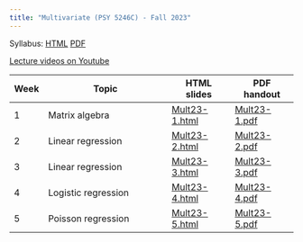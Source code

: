 ```yaml
---
title: "Multivariate (PSY 5246C) - Fall 2023"
---
```


Syllabus: [HTML](files/Multivariate syllabus Fall 2023.html) [PDF](files/Multivariate-syllabus-Fall-2023.pdf)

[Lecture videos on Youtube](https://www.youtube.com/playlist?list=PLKrGRYggZL-Hk59tYcUX-kS10OAQOQjmp)

| Week | Topic                   | HTML slides | PDF handout |
|------|-------------------------|-------------|-------------|
| 1    | Matrix algebra          | [Mult23-1.html](files/Mult23-1.html) | [Mult23-1.pdf](files/Mult23-1.pdf) |
| 2    | Linear regression       | [Mult23-2.html](files/Mult23-2.html) | [Mult23-2.pdf](files/Mult23-2.pdf) |
| 3    | Linear regression       | [Mult23-3.html](files/Mult23-3.html) | [Mult23-3.pdf](files/Mult23-3.pdf) |
| 4    | Logistic regression       | [Mult23-4.html](files/Mult23-4.html) | [Mult23-4.pdf](files/Mult23-4.pdf) |
| 5    | Poisson regression        | [Mult23-5.html](files/Mult23-5.html) | [Mult23-5.pdf](files/Mult23-5.pdf) |